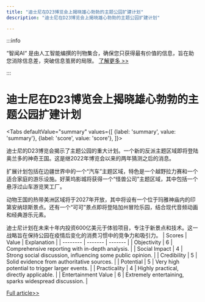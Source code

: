 ```yaml
---
title: "迪士尼在D23博览会上揭晓雄心勃勃的主题公园扩建计划"
description: "迪士尼在D23博览会上揭晓雄心勃勃的主题公园扩建计划"

---
```



:::info

“智闻AI“ 是由人工智能编撰的刊物集合，确保您只获得最有价值的信息，旨在助您消除信息差，突破信息茧房的局限。  [了解更多 >>](/)

:::

# 迪士尼在D23博览会上揭晓雄心勃勃的主题公园扩建计划


<Tabs
	defaultValue="summary"
	values={[
	{label: 'summary', value: 'summary'},
	{label: 'score', value: 'score'},
]}>
<TabItem value="summary">


迪士尼的D23博览会揭示了主题公园的重大计划。一个新的反派主题区域即将登陆奥兰多的神奇王国。这是继2022年博览会以来的两年猜测之后的消息。

扩展计划包括在边疆世界中的一个“汽车”主题区域，特色是一个越野拉力赛和一个适合家庭的游乐设施。好莱坞影城将获得一个“怪兽公司”主题区域，其中包括一个悬浮过山车游览笑工厂。

动物王国的热带美洲区域将于2027年开放，其中将设有一个位于玛雅神庙内的印第安纳琼斯景点。还有一个“可可”景点即将登陆加州冒险乐园，结合现代音频动画和经典游乐元素。

迪士尼计划在未来十年内投资600亿美元于体验项目，专注于新景点和技术。这一战略旨在保持公园在疫情后变化的消费习惯中的竞争力和吸引力。
</TabItem>
<TabItem value="score">
	| Scores     | Value   | Explanation |
	| -------- | ------- | ------- |
	| Objectivity  | 6    | Comprehensive reporting with in-depth analysis.    |
	| Social Impact | 4     | Strong social discussion, influencing some public opinion.    |
	| Credibility    | 5    | Solid evidence from authoritative sources.    |
	| Potential    | 5    | Very high potential to trigger larger events.    |
	| Practicality    | 4    | Highly practical, directly applicable.    |
	| Entertainment Value    | 6    | Extremely entertaining, sparks widespread discussion.    |
</TabItem>
</Tabs>

[Full article>>](https://www.cnbc.com/2024/08/10/everything-we-learned-at-disneys-parks-panel-at-the-2024-d23-expo.html)
